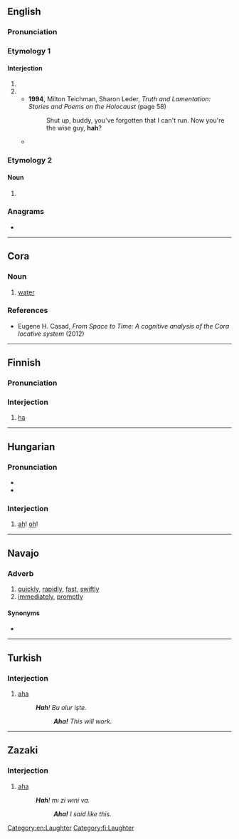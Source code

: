 {{also|häh|hąh}}
==English==

===Pronunciation===
{{rfp|en}}

===Etymology 1===

====Interjection====
{{en-interj}}

# {{alternative form of|en|ha}}
# {{alternative form of|en|huh}}
#* '''1994''', Milton Teichman, ‎Sharon Leder, ''Truth and Lamentation: Stories and Poems on the Holocaust'' (page 58)
#*: Shut up, buddy, you've forgotten that I can't run. Now you're the wise guy, '''hah'''?
#* {{quote-book|en|year=2004|author=David Mitchell|title=Cloud Atlas|passage=Isaac Sachs makes a ''''Hah'''?' noise. 'You're not Sixsmith's niece?'}}

===Etymology 2===

====Noun====
{{en-noun}}

# {{alt form|en|heh}} {{gloss|Semitic letter}}

===Anagrams===
* {{anagrams|en|a=ahh|ahh}}

[[Category:en:Laughter]]

----

==Cora==

===Noun===
{{head|crn|noun}}

# [[water]]

===References===
* Eugene H. Casad, ''From Space to Time: A cognitive analysis of the Cora locative system'' (2012)

----

==Finnish==

===Pronunciation===
{{fi-pronunciation}}

===Interjection===
{{fi-int}}

# [[ha]]

[[Category:fi:Laughter]]

----

==Hungarian==

===Pronunciation===
* {{hu-IPA|hah#}}
* {{rhymes|hu|ɒx}}

===Interjection===
{{head|hu|interjection}}

# {{lb|hu|poetic}} [[ah]]! [[oh]]!

{{cln|hu|three-letter words}}

----

==Navajo==

===Adverb===
{{head|nv|adverb}}

# [[quickly]], [[rapidly]], [[fast]], [[swiftly]]
# [[immediately]], [[promptly]]

====Synonyms====
* {{l|nv|tsį́į́ł}}

----

==Turkish==

===Interjection===
{{tr-interj}}

# [[aha]]
#: '''''Hah'''! Bu olur işte.''
#:: '''''Aha!''' This will work.''

----

==Zazaki==

===Interjection===
{{zza-interj}}

# [[aha]]
#: '''''Hah'''! mı zi wıni va.''
#:: '''''Aha!''' I said like this.''